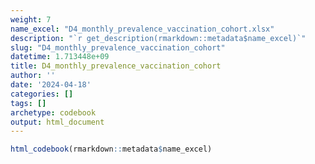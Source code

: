 ```yaml
---
weight: 7
name_excel: "D4_monthly_prevalence_vaccination_cohort.xlsx"
description: "`r get_description(rmarkdown::metadata$name_excel)`"
slug: "D4_monthly_prevalence_vaccination_cohort"
datetime: 1.713448e+09
title: D4_monthly_prevalence_vaccination_cohort
author: ''
date: '2024-04-18'
categories: []
tags: []
archetype: codebook
output: html_document
---
```


```r
html_codebook(rmarkdown::metadata$name_excel)
```
